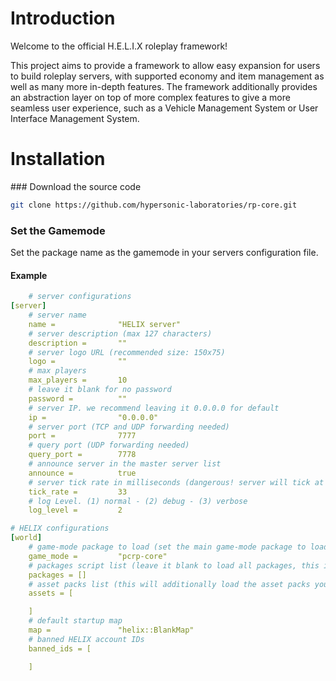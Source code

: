 
# Introduction
 
Welcome to the official H.E.L.I.X roleplay framework!

This project aims to provide a framework to allow easy expansion for users to build roleplay servers, with supported economy and item management as well as many more in-depth features. The framework additionally provides an abstraction layer on top of more complex features to give a more seamless user experience, such as a Vehicle Management System or User Interface Management System.

# Installation

<Steps>
### Download the source code

```bash
git clone https://github.com/hypersonic-laboratories/rp-core.git
```
 
### Set the Gamemode
Set the package name as the gamemode in your servers configuration file.
#### Example

```yaml {29}
    # server configurations
[server]
    # server name
    name =              "HELIX server"
    # server description (max 127 characters)
    description =       ""
    # server logo URL (recommended size: 150x75)
    logo =              ""
    # max players
    max_players =       10
    # leave it blank for no password
    password =          ""
    # server IP. we recommend leaving it 0.0.0.0 for default
    ip =                "0.0.0.0"
    # server port (TCP and UDP forwarding needed)
    port =              7777
    # query port (UDP forwarding needed)
    query_port =        7778
    # announce server in the master server list
    announce =          true
    # server tick rate in milliseconds (dangerous! server will tick at each [tick_rate] ms, affecting both server and client performance. 33 ms means 30 ticks per second and is the default and recommended value)
    tick_rate =         33
    # log Level. (1) normal - (2) debug - (3) verbose
    log_level =         2

# HELIX configurations
[world]
    # game-mode package to load (set the main game-mode package to load - you can load only one 'game-mode' package type at once)
    game_mode =         "pcrp-core"
    # packages script list (leave it blank to load all packages, this is usually useful when you have tons of packages downloaded and only wants to load one or some)
    packages = []
    # asset packs list (this will additionally load the asset packs you define here)
    assets = [

    ]
    # default startup map
    map =               "helix::BlankMap"
    # banned HELIX account IDs
    banned_ids = [

    ]
```
</Steps>